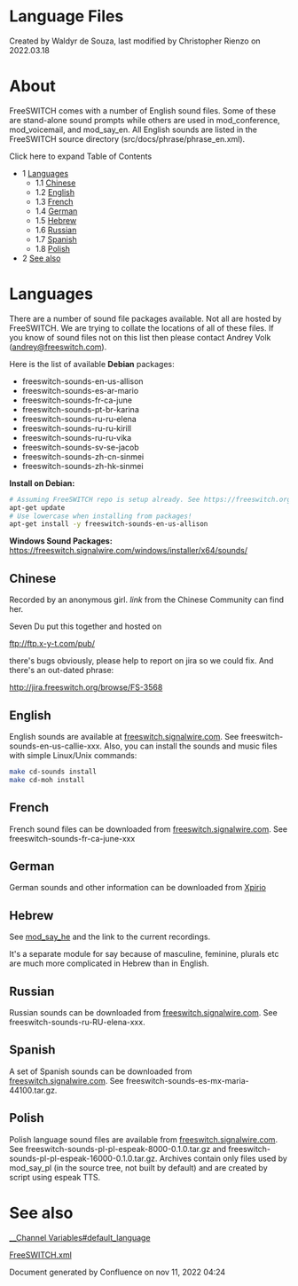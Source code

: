 
# Language Files 

 Created by  Waldyr de Souza, last modified by  Christopher Rienzo on 2022.03.18

# About

FreeSWITCH comes with a number of English sound files. Some of these are stand-alone sound prompts while others are used in mod\_conference, mod\_voicemail, and mod\_say\_en. All English sounds are listed in the FreeSWITCH source directory (src/docs/phrase/phrase\_en.xml).

Click here to expand Table of Contents

* 1 [Languages](#languages)  
   * 1.1 [Chinese](#languages)  
   * 1.2 [English](#languages)  
   * 1.3 [French](#languages)  
   * 1.4 [German](#languages)  
   * 1.5 [Hebrew](#languages)  
   * 1.6 [Russian](#languages)  
   * 1.7 [Spanish](#languages)  
   * 1.8 [Polish](#languages)
* 2 [See also](#languages)

# Languages

There are a number of sound file packages available. Not all are hosted by FreeSWITCH. We are trying to collate the locations of all of these files. If you know of sound files not on this list then please contact Andrey Volk (andrey@freeswitch.com).

Here is the list of available **Debian** packages:

* freeswitch-sounds-en-us-allison
* freeswitch-sounds-es-ar-mario
* freeswitch-sounds-fr-ca-june
* freeswitch-sounds-pt-br-karina
* freeswitch-sounds-ru-ru-elena
* freeswitch-sounds-ru-ru-kirill
* freeswitch-sounds-ru-ru-vika
* freeswitch-sounds-sv-se-jacob
* freeswitch-sounds-zh-cn-sinmei
* freeswitch-sounds-zh-hk-sinmei

**Install on Debian:**

```bash
# Assuming FreeSWITCH repo is setup already. See https://freeswitch.org/confluence/display/FREESWITCH/Debian+9+Stretch
apt-get update
# Use lowercase when installing from packages!
apt-get install -y freeswitch-sounds-en-us-allison
```

  
**Windows Sound Packages:** <https://freeswitch.signalwire.com/windows/installer/x64/sounds/>

## Chinese

Recorded by an anonymous girl. _link_ from the Chinese Community can find her.

Seven Du put this together and hosted on

<ftp://ftp.x-y-t.com/pub/>

there's bugs obviously, please help to report on jira so we could fix. And there's an out-dated phrase: 

<http://jira.freeswitch.org/browse/FS-3568>

## English

English sounds are available at [freeswitch.signalwire.com](https://freeswitch.signalwire.com). See freeswitch-sounds-en-us-callie-xxx. Also, you can install the sounds and music files with simple Linux/Unix commands:

  
```bash
make cd-sounds install
make cd-moh install
```

## French

French sound files can be downloaded from [freeswitch.signalwire.com](https://freeswitch.signalwire.com). See freeswitch-sounds-fr-ca-june-xxx

## German

German sounds and other information can be downloaded from [Xpirio](http://freeswitch.xpirio.com/)

## Hebrew

See [mod\_say\_he](../Modules/mod_say_he_13173303.mdx#about) and the link to the current recordings.

It's a separate module for say because of masculine, feminine, plurals etc are much more complicated in Hebrew than in English.

## Russian

Russian sounds can be downloaded from [freeswitch.signalwire.com](https://freeswitch.signalwire.com). See freeswitch-sounds-ru-RU-elena-xxx.

## Spanish

A set of Spanish sounds can be downloaded from [freeswitch.signalwire.com](https://freeswitch.signalwire.com). See freeswitch-sounds-es-mx-maria-44100.tar.gz.

## Polish

Polish language sound files are available from [freeswitch.signalwire.com](https://freeswitch.signalwire.com). See freeswitch-sounds-pl-pl-espeak-8000-0.1.0.tar.gz and freeswitch-sounds-pl-pl-espeak-16000-0.1.0.tar.gz. Archives contain only files used by mod\_say\_pl (in the source tree, not built by default) and are created by script using espeak TTS.

# See also

[\_\_Channel Variables#default\_language](../Dialplan/Variables-Archive/x__Channel-Variables_1048892.mdx#channel-variables-in-dial-strings)

[FreeSWITCH.xml](../Bit-Bucket/For-Consideration/FreeSWITCH.xml_13173070.mdx#default-configuration-file)

  
Document generated by Confluence on nov 11, 2022 04:24
